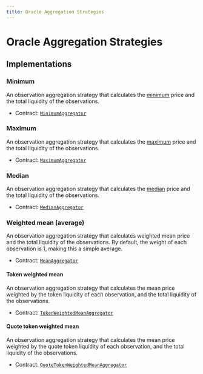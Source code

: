 ```yaml
---
title: Oracle Aggregation Strategies
---
```


# Oracle Aggregation Strategies

## Implementations

### Minimum

An observation aggregation strategy that calculates the [minimum](https://en.wikipedia.org/wiki/Minimum) price and the total liquidity of the observations.

- Contract: [`MinimumAggregator`](https://github.com/adrastia-oracle/adrastia-core/blob/main/contracts/strategies/aggregation/MinimumAggregator.sol)

### Maximum

An observation aggregation strategy that calculates the [maximum](https://en.wikipedia.org/wiki/Maximum) price and the total liquidity of the observations.

- Contract: [`MaximumAggregator`](https://github.com/adrastia-oracle/adrastia-core/blob/main/contracts/strategies/aggregation/MaximumAggregator.sol)

### Median

An observation aggregation strategy that calculates the [median](https://en.wikipedia.org/wiki/Median) price and the total liquidity of the observations.

- Contract: [`MedianAggregator`](https://github.com/adrastia-oracle/adrastia-core/blob/main/contracts/strategies/aggregation/MedianAggregator.sol)

### Weighted mean (average)

An observation aggregation strategy that calculates weighted mean price and the total liquidity of the observations. By default, the weight of each observation is 1, making this a simple average.

- Contract: [`MeanAggregator`](https://github.com/adrastia-oracle/adrastia-core/blob/main/contracts/strategies/aggregation/MeanAggregator.sol)

#### Token weighted mean

An observation aggregation strategy that calculates the mean price weighted by the token liquidity of each observation, and the total liquidity of the observations.

- Contract: [`TokenWeightedMeanAggregator`](https://github.com/adrastia-oracle/adrastia-core/blob/main/contracts/strategies/aggregation/TokenWeightedMeanAggregator.sol)

#### Quote token weighted mean

An observation aggregation strategy that calculates the mean price weighted by the quote token liquidity of each observation, and the total liquidity of the observations.

- Contract: [`QuoteTokenWeightedMeanAggregator`](https://github.com/adrastia-oracle/adrastia-core/blob/main/contracts/strategies/aggregation/QuoteTokenWeightedMeanAggregator.sol)
